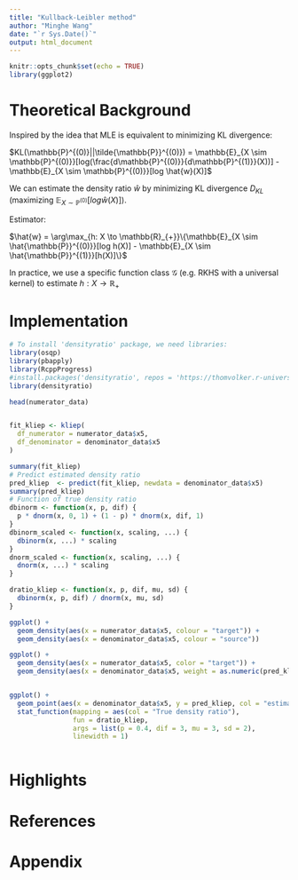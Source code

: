 ```yaml
---
title: "Kullback-Leibler method"
author: "Minghe Wang"
date: "`r Sys.Date()`"
output: html_document
---
```


```r
knitr::opts_chunk$set(echo = TRUE)
library(ggplot2)
```

# Theoretical Background
Inspired by the idea that MLE is equivalent to minimizing KL divergence:

$KL(\mathbb{P}^{(0)}||\tilde{\mathbb{P}}^{(0)}) = \mathbb{E}_{X \sim \mathbb{P}^{(0)}}[log(\frac{d\mathbb{P}^{(0)}}{d\mathbb{P}^{(1)}}(X))] - \mathbb{E}_{X \sim \mathbb{P}^{(0)}}[log \hat{w}(X)]$

We can estimate the density ratio $\hat{w}$ by minimizing KL divergence $D_{KL}$ (maximizing $\mathbb{E}_{X \sim \mathbb{P}^{(0)}}[log \hat{w}(X)]$).

Estimator:

$\hat{w} = \arg\max_{h: X \to \mathbb{R}_{+}}\{\mathbb{E}_{X \sim \hat{\mathbb{P}}^{(0)}}[log h(X)] - \mathbb{E}_{X \sim \hat{\mathbb{P}}^{(1)}}[h(X)]\}$

In practice, we use a specific function class $\mathcal{G}$ (e.g. RKHS with a universal kernel)
to estimate $h: X \to \mathbb{R}_{+}$

# Implementation

```r
# To install 'densityratio' package, we need libraries:
library(osqp)
library(pbapply)
library(RcppProgress)
#install.packages('densityratio', repos = 'https://thomvolker.r-universe.dev')
library(densityratio)

head(numerator_data)


fit_kliep <- kliep(
  df_numerator = numerator_data$x5, 
  df_denominator = denominator_data$x5
)

summary(fit_kliep)
# Predict estimated density ratio
pred_kliep  <- predict(fit_kliep, newdata = denominator_data$x5)
summary(pred_kliep)
# Function of true density ratio
dbinorm <- function(x, p, dif) {
  p * dnorm(x, 0, 1) + (1 - p) * dnorm(x, dif, 1)
}
dbinorm_scaled <- function(x, scaling, ...) {
  dbinorm(x, ...) * scaling
}
dnorm_scaled <- function(x, scaling, ...) {
  dnorm(x, ...) * scaling
}

dratio_kliep <- function(x, p, dif, mu, sd) {
  dbinorm(x, p, dif) / dnorm(x, mu, sd)
}

```

```r
ggplot() + 
  geom_density(aes(x = numerator_data$x5, colour = "target")) +
  geom_density(aes(x = denominator_data$x5, colour = "source"))

ggplot() +
  geom_density(aes(x = numerator_data$x5, color = "target")) +
  geom_density(aes(x = denominator_data$x5, weight = as.numeric(pred_kliep), color = "weighted source"))


ggplot() +
  geom_point(aes(x = denominator_data$x5, y = pred_kliep, col = "estimates")) +
  stat_function(mapping = aes(col = "True density ratio"), 
                fun = dratio_kliep, 
                args = list(p = 0.4, dif = 3, mu = 3, sd = 2),
                linewidth = 1)
  
```



# Highlights

# References

# Appendix